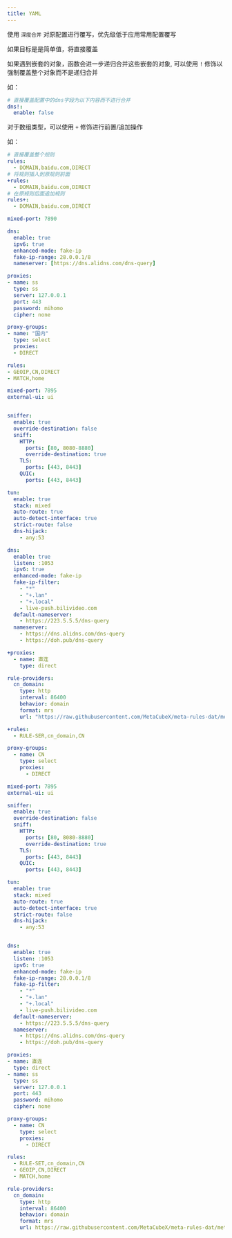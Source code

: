 ```yaml
---
title: YAML
---
```



使用 `深度合并` 对原配置进行覆写，优先级低于应用常用配置覆写

如果目标是是简单值，将直接覆盖

如果遇到嵌套的对象，函数会进一步递归合并这些嵌套的对象, 可以使用 `!` 修饰以强制覆盖整个对象而不是递归合并

如：
```yaml
# 直接覆盖配置中的dns字段为以下内容而不进行合并
dns!:
  enable: false
```

对于数组类型，可以使用 `+` 修饰进行前置/追加操作

如：
```yaml
# 直接覆盖整个规则
rules:
  - DOMAIN,baidu.com,DIRECT
# 将规则插入到原规则前面
+rules:
  - DOMAIN,baidu.com,DIRECT
# 在原规则后面追加规则
rules+:
  - DOMAIN,baidu.com,DIRECT
```

<Tabs>
<TabItem label="覆写前内容">

```yaml
mixed-port: 7890

dns:
  enable: true
  ipv6: true
  enhanced-mode: fake-ip
  fake-ip-range: 28.0.0.1/8
  nameserver: [https://dns.alidns.com/dns-query]

proxies:
- name: ss
  type: ss
  server: 127.0.0.1
  port: 443
  password: mihomo
  cipher: none

proxy-groups:
- name: "国内"
  type: select
  proxies:
  - DIRECT

rules:
- GEOIP,CN,DIRECT
- MATCH,home
```

</TabItem>
<TabItem label="要覆写的内容">

```yaml
mixed-port: 7895
external-ui: ui


sniffer:
  enable: true
  override-destination: false
  sniff:
    HTTP:
      ports: [80, 8080-8880]
      override-destination: true
    TLS:
      ports: [443, 8443]
    QUIC:
      ports: [443, 8443]

tun:
  enable: true
  stack: mixed
  auto-route: true
  auto-detect-interface: true
  strict-route: false
  dns-hijack:
    - any:53

dns:
  enable: true
  listen: :1053
  ipv6: true
  enhanced-mode: fake-ip
  fake-ip-filter:
    - "*"
    - "+.lan"
    - "+.local"
    - live-push.bilivideo.com
  default-nameserver:
    - https://223.5.5.5/dns-query
  nameserver:
    - https://dns.alidns.com/dns-query
    - https://doh.pub/dns-query

+proxies:
  - name: 直连
    type: direct

rule-providers:
  cn_domain:
    type: http
    interval: 86400
    behavior: domain
    format: mrs
    url: "https://raw.githubusercontent.com/MetaCubeX/meta-rules-dat/meta/geo/geosite/cn.mrs"

+rules:
  - RULE-SER,cn_domain,CN

proxy-groups:
  - name: CN
    type: select
    proxies:
      - DIRECT

```

</TabItem>
<TabItem label="输出内容">

```yaml
mixed-port: 7895
external-ui: ui

sniffer:
  enable: true
  override-destination: false
  sniff:
    HTTP:
      ports: [80, 8080-8880]
      override-destination: true
    TLS:
      ports: [443, 8443]
    QUIC:
      ports: [443, 8443]

tun:
  enable: true
  stack: mixed
  auto-route: true
  auto-detect-interface: true
  strict-route: false
  dns-hijack:
    - any:53


dns:
  enable: true
  listen: :1053
  ipv6: true
  enhanced-mode: fake-ip
  fake-ip-range: 28.0.0.1/8
  fake-ip-filter:
    - "*"
    - "+.lan"
    - "+.local"
    - live-push.bilivideo.com
  default-nameserver:
    - https://223.5.5.5/dns-query
  nameserver:
    - https://dns.alidns.com/dns-query
    - https://doh.pub/dns-query

proxies:
- name: 直连
  type: direct
- name: ss
  type: ss
  server: 127.0.0.1
  port: 443
  password: mihomo
  cipher: none

proxy-groups:
  - name: CN
    type: select
    proxies:
      - DIRECT

rules:
  - RULE-SET,cn_domain,CN
  - GEOIP,CN,DIRECT
  - MATCH,home

rule-providers:
  cn_domain:
    type: http
    interval: 86400
    behavior: domain
    format: mrs
    url: https://raw.githubusercontent.com/MetaCubeX/meta-rules-dat/meta/geo/geosite/cn.mrs
```

</TabItem>
</Tabs>

